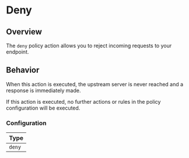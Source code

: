 # Deny

## Overview

The `deny` policy action allows you to reject incoming requests to your endpoint.

## Behavior

When this action is executed, the upstream server is never reached and a response is immediately made.

If this action is executed, no further actions or rules in the policy configuration will be executed.

### Configuration

| Type   |
| ------ |
| `deny` |
